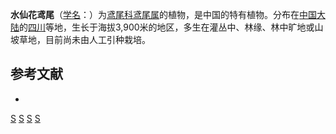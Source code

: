 {{Speciesbox 
| genus = Iris
| species = narcissiflora
| status = NE
| status_system = IUCN3.1
| authority = Diels
}}

'''水仙花鸢尾'''（[[学名|学名]]：{{lang|la|''Iris narcissiflora''}}）为[[鸢尾科|鸢尾科]][[鸢尾属|鸢尾属]]的植物，是中国的特有植物。分布在[[中国大陆|中国大陆]]的[[四川|四川]]等地，生长于海拔3,900米的地区，多生在灌丛中、林缘、林中旷地或山坡草地，目前尚未由人工引种栽培。

== 参考文献 ==
<div class="references-small">
* {{cite web| url =http://www.bioinfo.cn/db05/KmzwSpecies.php?action=view&id=11411| title =水仙花鸢尾| work =《中国高等植物数据库全库》| publisher =中国科学院微生物研究所| author =昆明植物研究所| accessdate =2009-02-24| deadurl =yes| archiveurl =https://web.archive.org/web/20160305103725/http://www.bioinfo.cn/db05/KmzwSpecies.php?action=view&id=11411| archivedate =2016-03-05}}
</div>
{{Taxonbar|from=Q8848247}}

[[Category:鸢尾属|S]]
[[Category:球根花卉|S]]
[[Category:四川植物|S]]
[[Category:中國特有植物|S]]